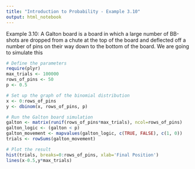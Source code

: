 ```yaml
---
title: "Introduction to Probability - Example 3.10"
output: html_notebook
---
```


Example 3.10: A Galton board is a board in which a large number of BB-shots are dropped from a chute at the top of the board and deflected off a number of pins on their way down to the bottom of the board. We are going to simulate this

```r
# Define the parameters
require(plyr)
max_trials <- 100000
rows_of_pins <- 50
p <- 0.5

# Set up the graph of the binomial distribution
x <- 0:rows_of_pins
y <- dbinom(x, rows_of_pins, p)

# Run the Galton board simulation
galton <- matrix(runif(rows_of_pins*max_trials), ncol=rows_of_pins)
galton_logic <- (galton < p)
galton_movement <- mapvalues(galton_logic, c(TRUE, FALSE), c(1, 0))
trials <- rowSums(galton_movement)

# Plot the result
hist(trials, breaks=0:rows_of_pins, xlab='Final Position')
lines(x-0.5,y*max_trials)

```

